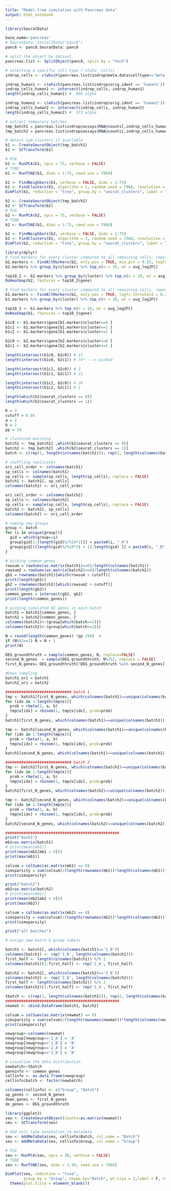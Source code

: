 ```yaml
---
title: "Model-free simulation with Pancreas data"
output: html_notebook
---
```


```r
library(SeuratData)

base_name='pancreas'
# SeuratData::InstallData("panc8")
panc8 <- panc8.SeuratData::panc8

# split the object by dataset
pancreas.list <- SplitObject(panc8, split.by = "tech")

# selecting a specific cell type ('alpha' cells)
indrop_cells <- c(which(pancreas.list$indrop@meta.data$celltype=='beta'))

indrop_human1 <- c(which(pancreas.list$indrop$orig.ident == 'human1'))
indrop_cells_human1 <- intersect(indrop_cells, indrop_human1)
length(indrop_cells_human1) #  868 alpha

indrop_human2 <- c(which(pancreas.list$indrop$orig.ident == 'human2'))  
indrop_cells_human2 <- intersect(indrop_cells, indrop_human2)
length(indrop_cells_human2) #  373 alpha

# extract temporary batches
tmp_batch1 = pancreas.list$indrop@assays$RNA@counts[,indrop_cells_human1]
tmp_batch2 = pancreas.list$indrop@assays$RNA@counts[,indrop_cells_human2]
```

```r
# detect sub-clusters if available
b1 <- CreateSeuratObject(tmp_batch1)
b1 <- SCTransform(b1)

# PCA
b1 <- RunPCA(b1, npcs = 75, verbose = FALSE)
# TSNE
b1 <- RunTSNE(b1, dims = 1:75, seed.use = 7968)

b1 <- FindNeighbors(b1, verbose = FALSE, dims = 1:75)
b1 <- FindClusters(b1, algorithm = 1, random.seed = 7968, resolution = 0.5)
DimPlot(b1, reduction = "tsne", group.by = "seurat_clusters", label = TRUE)
```

```r

b2 <- CreateSeuratObject(tmp_batch2)
b2 <- SCTransform(b2)
# PCA
b2 <- RunPCA(b2, npcs = 75, verbose = FALSE)
# TSNE
b2 <- RunTSNE(b2, dims = 1:75, seed.use = 7968)

b2 <- FindNeighbors(b2, verbose = FALSE, dims = 1:75)
b2 <- FindClusters(b2, algorithm = 3, random.seed = 7968, resolution = 0.5)
DimPlot(b2, reduction = "tsne", group.by = "seurat_clusters", label = TRUE)
```

```r
library(dplyr)
# find markers for every cluster compared to all remaining cells, report only the positive ones
b2.markers <- FindAllMarkers(b2, only.pos = TRUE, min.pct = 0.25, logfc.threshold = 0.25)
b2.markers %>% group_by(cluster) %>% top_n(n = 10, wt = avg_log2FC)

top10_2 <- b2.markers %>% group_by(cluster) %>% top_n(n = 10, wt = avg_log2FC)
DoHeatmap(b2, features = top10_2$gene)
```

```r
# find markers for every cluster compared to all remaining cells, report only the positive ones
b1.markers <- FindAllMarkers(b1, only.pos = TRUE, logfc.threshold = 0.25)
b1.markers %>% group_by(cluster) %>% top_n(n = 10, wt = avg_log2FC)

top10_1 <- b1.markers %>% top_n(n = 10, wt = avg_log2FC)
DoHeatmap(b1, features = top10_1$gene)
```

```r

b1c0 <- b1.markers$gene[b1.markers$cluster==0 ]
b1c1 <- b1.markers$gene[b1.markers$cluster==1 ]
b1c2 <- b1.markers$gene[b1.markers$cluster==2 ]

b2c0 <- b2.markers$gene[b2.markers$cluster==0 ]
b2c1 <- b2.markers$gene[b2.markers$cluster==1 ]

length(intersect(b1c0, b2c0)) # 15
length(intersect(b1c0, b2c1)) # 74* ---> picked 

length(intersect(b1c1, b2c0)) # 2
length(intersect(b1c1, b2c1)) # 15

length(intersect(b1c2, b2c0)) # 20
length(intersect(b1c2, b2c1)) # 1

length(which(b1$seurat_clusters == 0))
length(which(b2$seurat_clusters == 1))
```

```r
K = 3
cutoff = 0.95
a = 2
b = 2
pp = 10

# clustered matching
batch1 <- tmp_batch1[ ,which(b1$seurat_clusters == 0)]
batch2 <- tmp_batch2[ ,which(b2$seurat_clusters == 1)]
batch <- c(rep(1, length(colnames(batch1))), rep(2, length(colnames(batch2))))

# shuffling replicates    
ori_cell_order <- colnames(batch1)
sp_cells <- colnames(batch1)
sp_cells <- sample(sp_cells, length(sp_cells), replace = FALSE)
batch1 <- batch1[, sp_cells]
colnames(batch1) <- ori_cell_order

ori_cell_order <- colnames(batch2)
sp_cells <- colnames(batch2)
sp_cells <- sample(sp_cells, length(sp_cells), replace = FALSE)
batch2 <- batch2[, sp_cells]
colnames(batch2) <- ori_cell_order

# naming new groups
group <- batch
for (i in unique(group)){
  gid = which(group==i)
  group[gid[1:(length(gid)%/%10*2)]] = paste0(i, "_A")
  group[gid[((length(gid)%/%10*2) + 1):length(gid) ]] = paste0(i, "_B")
}

# picking common genes
rowsum = rowSums(as.matrix(batch1)==0)/length(colnames(batch1))
rowsum2 = rowSums(as.matrix(batch2)==0)/length(colnames(batch2))
gb1 = rownames(batch1)[which(rowsum < cutoff)]
print(length(gb1))
gb2 = rownames(batch2)[which(rowsum2 < cutoff)]
print(length(gb2))
common_genes = intersect(gb1, gb2)
print(length(common_genes))
```

```r
# picking simulated DE genes in each batch
batch1 = batch1[common_genes, ]  
batch2 = batch2[common_genes, ]  
colnames(batch1)<-(group[which(batch==1)])  
colnames(batch2)<-(group[which(batch==2)])

N = round(length(common_genes) *pp /50)  #
if (N%%2==1) N = N + 1
print(N)

DEG_groundthruth = sample(common_genes, N, replace=FALSE)
second_N_genes  = sample(DEG_groundthruth, N%/%2, replace = FALSE)
first_N_genes= DEG_groundthruth[!DEG_groundthruth %in% second_N_genes]
```

```r
#Down sampling
batch1_ori = batch1
batch2_ori = batch2

############################# batch 1
tmp <- batch1[first_N_genes, which(colnames(batch1)==unique(colnames(batch1))[1])]
for (idx in 1:length(tmp@x)){
  prob = rbeta(1, a, b)
  tmp@x[idx] = rbinom(1, tmp@x[idx], prob=prob)
}
batch1[first_N_genes, which(colnames(batch1)==unique(colnames(batch1))[1])] <- tmp

tmp <- batch1[second_N_genes, which(colnames(batch1)==unique(colnames(batch1))[2])]
for (idx in 1:length(tmp@x)){
  prob = rbeta(1, a, b)
  tmp@x[idx] = rbinom(1, tmp@x[idx], prob=prob)
}
batch1[second_N_genes, which(colnames(batch1)==unique(colnames(batch1))[2])] <- tmp

############################# batch 2
tmp <- batch2[first_N_genes, which(colnames(batch2)==unique(colnames(batch2))[1])]
for (idx in 1:length(tmp@x)){
  prob = rbeta(1, a, b)
  tmp@x[idx] = rbinom(1, tmp@x[idx], prob=prob)
}
batch2[first_N_genes, which(colnames(batch2)==unique(colnames(batch2))[1])] <- tmp

tmp <- batch2[second_N_genes, which(colnames(batch2)==unique(colnames(batch2))[2])]
for (idx in 1:length(tmp@x)){
  prob = rbeta(1, a, b)
  tmp@x[idx] = rbinom(1, tmp@x[idx], prob=prob)
}
batch2[second_N_genes, which(colnames(batch2)==unique(colnames(batch2))[2])] <- tmp

##################################################
print("bach1")
mb1=as.matrix(batch1)
# print(mean(mb1))
print(mean(mb1[mb1 > 0]))
print(max(mb1))

colsum = colSums(as.matrix(mb1) == 0)
simsparsity = sum(colsum)/(length(rownames(mb1))*length(colnames(mb1)))
print(simsparsity)

print("batch2")
mb2=as.matrix(batch2)
# print(mean(mb2))
print(mean(mb2[mb2 > 0]))
print(max(mb2))

colsum = colSums(as.matrix(mb2) == 0)
simsparsity = sum(colsum)/(length(rownames(mb2))*length(colnames(mb2)))
print(simsparsity)

print("all batches")
```

```r
# assign new batch & group labels

batch1 <- batch1[, which(colnames(batch1)=='1_B')]
colnames(batch1) <- rep('1_B', length(colnames(batch1)))
first_half <- length(colnames(batch1)) %/% 2
colnames(batch1)[1:first_half] <- rep('1_A', first_half)

batch2 <- batch2[, which(colnames(batch2)=='2_B')]
colnames(batch2) <- rep('2_B', length(colnames(batch2)))
first_half <- length(colnames(batch2)) %/% 2
colnames(batch2)[1:first_half] <- rep('2_A', first_half)

tbatch <- c(rep(1, length(colnames(batch1))), rep(2, length(colnames(batch2))) )
##################################################
newmat <- cbind.DataFrame(batch1, batch2)

colsum = colSums(as.matrix(newmat) == 0)
simsparsity = sum(colsum)/(length(rownames(newmat))*length(colnames(newmat)))
print(simsparsity)

newgroup<-colnames(newmat)
newgroup[newgroup=='1_A'] = 'A'
newgroup[newgroup=='1_B'] = 'B'
newgroup[newgroup=='2_A'] = 'A'
newgroup[newgroup=='2_B'] = 'B'
```

```r
# visualize the data distribution
newbatch<-tbatch
geneinfo <- common_genes
cellinfo <- as.data.frame(newgroup)
cellinfo$batch <- factor(newbatch)

colnames(cellinfo) <- c("Group", "Batch")
up_genes <- second_N_genes
down_genes <- first_N_genes
de_genes <- DEG_groundthruth

library(ggplot2)
seu <- CreateSeuratObject(counts=as.matrix(newmat))
seu <- SCTransform(seu)

# Add cell type annotation to metadata
seu <- AddMetaData(seu, cellinfo$Batch, col.name = "Batch")
seu <- AddMetaData(seu, cellinfo$Group, col.name = "Group")

# PCA
seu <- RunPCA(seu, npcs = 30, verbose = FALSE)
# TSNE
seu <- RunTSNE(seu, dims = 1:30, seed.use = 7968)

DimPlot(seu, reduction = "tsne",
        group.by = "Group", shape.by="Batch", pt.size = 2,label = F, repel = TRUE) +
  theme(plot.title = element_blank())
```

